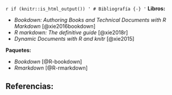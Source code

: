 `r if (knitr::is_html_output()) '
# Bibliografía {-}
'`
**Libros:**

- *Bookdown: Authoring Books and Technical Documents with R Markdown* [@xie2016bookdown]
- *R markdown: The definitive guide* [@xie2018r]
- *Dynamic Documents with R and knitr* [@xie2015]

**Paquetes:**

- *Bookdown* [@R-bookdown]
- *Rmarkdown* [@R-rmarkdown]

## Referencias: {-}